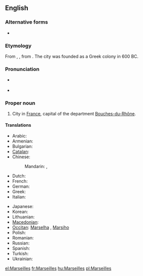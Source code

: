 ==English==
{{wikipedia}}

===Alternative forms===
*{{l|en|Marseille}}

===Etymology===
From {{etyl|la}} {{term|Massilia|lang=la}}, {{term|Marsilia|lang=la}}, from {{etyl|grc}} {{term|Μασσαλία||sc=polytonic|tr=Massalia|lang=grc}}. The city was founded as a Greek colony in 600 BC.

===Pronunciation===
*{{a|UK}} {{IPA|/mɑːˈseɪ/|/mɑːˈseɪlz/}}
*{{a|US}} {{IPA|/mɑːɹˈseɪ/|/mɑːɹˈseɪlz/}}

===Proper noun===
{{en-proper noun}}

# City in [[France]], capital of the department [[Bouches-du-Rhône]].

====Translations====
{{trans-top|city in France}}
* Arabic: {{t|ar|مرسيليا|f|tr=marsiilya|sc=Arab}}
* Armenian: {{t-|hy|Մարսել|tr=Marsel}}
* Bulgarian: {{t|bg|Марсилия|f|tr=Marsílija|sc=Cyrl}}
* [[Catalan]]: {{t|ca|Marsella|f}}
* Chinese:
*: Mandarin: {{t|zh|馬賽|sc=Hani}}, {{t|zh|马赛|tr=Mǎsài|sc=Hani}}
* Dutch: {{t-|nl|Marseille|n}}
* French: {{t+|fr|Marseille|m}}
* German: {{t|de|Marseille|n}}
* Greek: {{t+|el|Μασσαλία|tr=Massalía}}
* Italian: {{t+|it|Marsiglia|f}}
{{trans-mid}}
* Japanese: {{t|ja|マルセイユ|tr=Maruseiyu|sc=Jpan}}
* Korean: {{t|ko|마르세이유|tr=Mareuseiyu|sc=Kore}}
* Lithuanian: {{t|lt|Marselis|m|xs=Lithuanian}}
* [[Macedonian]]: {{t|mk|Марсеј|m|tr=Marséj}}
* [[Occitan]]: [[Marselha]] {{f}}, {{italbrac|Mistralian}} [[Marsiho]]
* Polish: {{t+|pl|Marsylia|f}}
* Romanian: {{t+|ro|Marsilia|f}}
* Russian: {{t|ru|Марсель|m|tr=Marsél’|sc=Cyrl}}
* Spanish: {{t|es|Marsella}}
* Turkish: {{t|tr|Marsilya}}
* Ukrainian: {{t|uk|Марсель|m|tr=Marsél’|sc=Cyrl}}
{{trans-bottom}}

[[el:Marseilles]]
[[fr:Marseilles]]
[[hu:Marseilles]]
[[pl:Marseilles]]